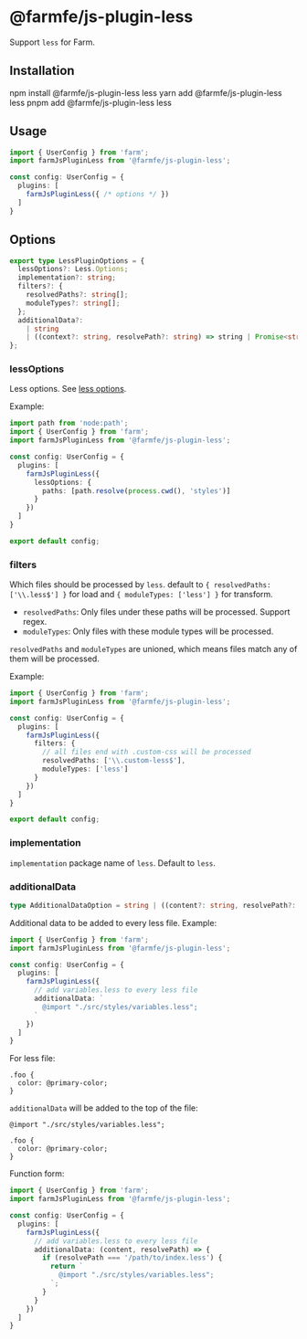 
# @farmfe/js-plugin-less
Support `less` for Farm.

## Installation

<Tabs>
  <TabItem value="npm" label="npm">
    <CodeBlock>npm install @farmfe/js-plugin-less less</CodeBlock>
  </TabItem>
  <TabItem value="yarn" label="yarn">
    <CodeBlock>yarn add @farmfe/js-plugin-less less</CodeBlock>
  </TabItem>
  <TabItem value="pnpm" label="pnpm">
    <CodeBlock>pnpm add @farmfe/js-plugin-less less</CodeBlock>
  </TabItem>
</Tabs>

## Usage
```ts {2,6}
import { UserConfig } from 'farm';
import farmJsPluginLess from '@farmfe/js-plugin-less';

const config: UserConfig = {
  plugins: [
    farmJsPluginLess({ /* options */ })
  ]
}
```

## Options
```ts
export type LessPluginOptions = {
  lessOptions?: Less.Options;
  implementation?: string;
  filters?: {
    resolvedPaths?: string[];
    moduleTypes?: string[];
  };
  additionalData?:
    | string
    | ((context?: string, resolvePath?: string) => string | Promise<string>);
};
```

### lessOptions
Less options. See [less options](https://lesscss.org/usage/#less-options).

Example:
```ts
import path from 'node:path';
import { UserConfig } from 'farm';
import farmJsPluginLess from '@farmfe/js-plugin-less';

const config: UserConfig = {
  plugins: [
    farmJsPluginLess({
      lessOptions: {
        paths: [path.resolve(process.cwd(), 'styles')]
      }
    })
  ]
}

export default config;
```

### filters
Which files should be processed by `less`. default to `{ resolvedPaths: ['\\.less$'] }` for load and `{ moduleTypes: ['less'] }` for transform.

* `resolvedPaths`: Only files under these paths will be processed. Support regex.
* `moduleTypes`: Only files with these module types will be processed.

`resolvedPaths` and `moduleTypes` are unioned, which means files match any of them will be processed.

Example:
```ts
import { UserConfig } from 'farm';
import farmJsPluginLess from '@farmfe/js-plugin-less';

const config: UserConfig = {
  plugins: [
    farmJsPluginLess({
      filters: {
        // all files end with .custom-css will be processed
        resolvedPaths: ['\\.custom-less$'],
        moduleTypes: ['less']
      }
    })
  ]
}

export default config;
```

### implementation
`implementation` package name of `less`. Default to `less`.

### additionalData
```ts
type AdditionalDataOption = string | ((content?: string, resolvePath?: string) => string | Promise<string>);
```
Additional data to be added to every less file. Example:
```ts
import { UserConfig } from 'farm';
import farmJsPluginLess from '@farmfe/js-plugin-less';

const config: UserConfig = {
  plugins: [
    farmJsPluginLess({
      // add variables.less to every less file
      additionalData: `
        @import "./src/styles/variables.less";
      `
    })
  ]
}
```
For less file:
```less title="index.less"
.foo {
  color: @primary-color;
}
```
`additionalData` will be added to the top of the file:
```less title="index.less"
@import "./src/styles/variables.less";

.foo {
  color: @primary-color;
}
```

Function form:
```ts
import { UserConfig } from 'farm';
import farmJsPluginLess from '@farmfe/js-plugin-less';

const config: UserConfig = {
  plugins: [
    farmJsPluginLess({
      // add variables.less to every less file
      additionalData: (content, resolvePath) => {
        if (resolvePath === '/path/to/index.less') {
          return `
            @import "./src/styles/variables.less";
          `;
        }
      }
    })
  ]
}
```
